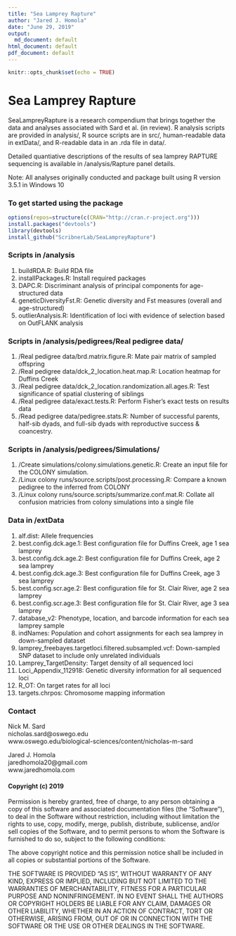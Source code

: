 ```yaml
---
title: "Sea Lamprey Rapture"
author: "Jared J. Homola"
date: "June 29, 2019"
output:
  md_document: default
html_document: default
pdf_document: default
---
```

```r
knitr::opts_chunk$set(echo = TRUE)
```
# Sea Lamprey Rapture

SeaLampreyRapture is a research compendium that brings together the data and analyses associated with Sard et al. (in review). R analysis scripts are provided in analysis/, R source scripts are in src/, human-readable data in extData/, and R-readable data in an .rda file in data/. 

Detailed quantiative descriptions of the results of sea lamprey RAPTURE sequencing is available in /analysis/Rapture panel details. 

Note: All analyses originally conducted and package built using R version 3.5.1 in Windows 10

### To get started using the package

```r
options(repos=structure(c(CRAN="http://cran.r-project.org")))
install.packages("devtools")
library(devtools)
install_github("ScribnerLab/SeaLampreyRapture")
```

### Scripts in /analysis
1. buildRDA.R: Build RDA file
2. installPackages.R: Install required packages
3. DAPC.R: Discriminant analysis of principal components for age-structured data
4. geneticDiversityFst.R: Genetic diversity and Fst measures (overall and age-structured)
5. outlierAnalysis.R: Identification of loci with evidence of selection based on OutFLANK analysis

### Scripts in /analysis/pedigrees/Real pedigree data/
1. /Real pedigree data/brd.matrix.figure.R: Mate pair matrix of sampled offspring
2. /Real pedigree data/dck_2_location.heat.map.R: Location heatmap for Duffins Creek
3. /Real pedigree data/dck_2_location.randomization.all.ages.R: Test significance of spatial clustering of siblings
4. /Real pedigree data/exact.tests.R: Perform Fisher's exact tests on results data
5. /Read pedigree data/pedigree.stats.R: Number of successful parents, half-sib dyads, and full-sib dyads with reproductive success & coancestry.

### Scripts in /analysis/pedigrees/Simulations/
1. /Create simulations/colony.simulations.genetic.R: Create an input file for the COLONY simulation. 
2. /Linux colony runs/source.scripts/post.processing.R: Compare a known pedigree to the inferred from COLONY
3. /Linux colony runs/source.scripts/summarize.conf.mat.R: Collate all confusion matricies from colony simulations into a single file

### Data in /extData
1. alf.dist: Allele frequencies
2. best.config.dck.age.1: Best configuration file for Duffins Creek, age 1 sea lamprey
3. best.config.dck.age.2: Best configuration file for Duffins Creek, age 2 sea lamprey
4. best.config.dck.age.3: Best configuration file for Duffins Creek, age 3 sea lamprey
5. best.config.scr.age.2: Best configuration file for St. Clair River, age 2 sea lamprey
6. best.config.scr.age.3: Best configuration file for St. Clair River, age 3 sea lamprey
7. database_v2: Phenotype, location, and barcode information for each sea lamprey sample
8. indNames: Population and cohort assignments for each sea lamprey in down-sampled dataset
9. lamprey_freebayes.targetloci.filtered.subsampled.vcf: Down-sampled SNP dataset to include only unrelated individuals
10. Lamprey_TargetDensity: Target density of all sequenced loci
11. Loci_Appendix_112918: Genetic diversity information for all sequenced loci
12. R_OT: On target rates for all loci
13. targets.chrpos: Chromosome mapping information


### Contact
Nick M. Sard  
nicholas.sard@oswego.edu  
www.oswego.edu/biological-sciences/content/nicholas-m-sard

Jared J. Homola  
jaredhomola20@gmail.com  
www.jaredhomola.com  


#### Copyright (c) 2019

Permission is hereby granted, free of charge, to any person obtaining a copy of this software and associated documentation files (the "Software"), to deal in the Software without restriction, including without limitation the rights to use, copy, modify, merge, publish, distribute, sublicense, and/or sell copies of the Software, and to permit persons to whom the Software is furnished to do so, subject to the following conditions:

The above copyright notice and this permission notice shall be included in all copies or substantial portions of the Software.

THE SOFTWARE IS PROVIDED "AS IS", WITHOUT WARRANTY OF ANY KIND, EXPRESS OR IMPLIED, INCLUDING BUT NOT LIMITED TO THE WARRANTIES OF MERCHANTABILITY, FITNESS FOR A PARTICULAR PURPOSE AND NONINFRINGEMENT. IN NO EVENT SHALL THE AUTHORS OR COPYRIGHT HOLDERS BE LIABLE FOR ANY CLAIM, DAMAGES OR OTHER LIABILITY, WHETHER IN AN ACTION OF CONTRACT, TORT OR OTHERWISE, ARISING FROM, OUT OF OR IN CONNECTION WITH THE SOFTWARE OR THE USE OR OTHER DEALINGS IN THE SOFTWARE.
